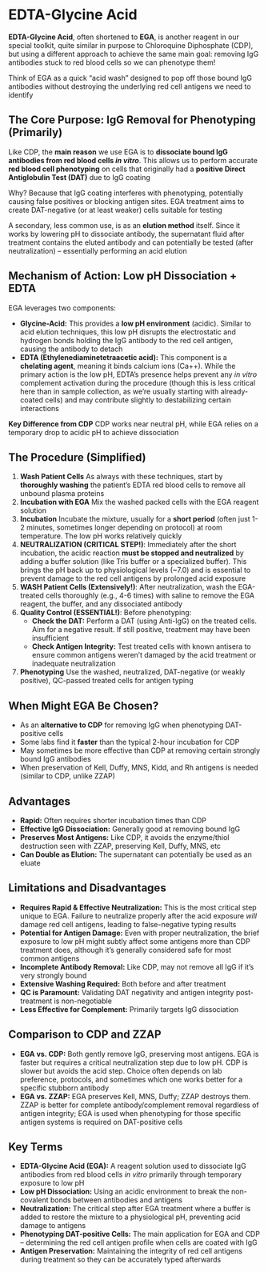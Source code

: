 # EDTA-Glycine Acid {-}

**EDTA-Glycine Acid**, often shortened to **EGA**, is another reagent in our special toolkit, quite similar in purpose to Chloroquine Diphosphate (CDP), but using a different approach to achieve the same main goal: removing IgG antibodies stuck to red blood cells so we can phenotype them!

Think of EGA as a quick "acid wash" designed to pop off those bound IgG antibodies without destroying the underlying red cell antigens we need to identify

## **The Core Purpose: IgG Removal for Phenotyping (Primarily)** {-}

Like CDP, the **main reason** we use EGA is to **dissociate bound IgG antibodies from red blood cells *in vitro***. This allows us to perform accurate **red blood cell phenotyping** on cells that originally had a **positive Direct Antiglobulin Test (DAT)** due to IgG coating

Why? Because that IgG coating interferes with phenotyping, potentially causing false positives or blocking antigen sites. EGA treatment aims to create DAT-negative (or at least weaker) cells suitable for testing

A secondary, less common use, is as an **elution method** itself. Since it works by lowering pH to dissociate antibody, the supernatant fluid after treatment contains the eluted antibody and can potentially be tested (after neutralization) – essentially performing an acid elution

## **Mechanism of Action: Low pH Dissociation + EDTA** {-}

EGA leverages two components:

*  **Glycine-Acid:** This provides a **low pH environment** (acidic). Similar to acid elution techniques, this low pH disrupts the electrostatic and hydrogen bonds holding the IgG antibody to the red cell antigen, causing the antibody to detach
*  **EDTA (Ethylenediaminetetraacetic acid):** This component is a **chelating agent**, meaning it binds calcium ions (Ca++). While the primary action is the low pH, EDTA's presence helps prevent any *in vitro* complement activation during the procedure (though this is less critical here than in sample collection, as we're usually starting with already-coated cells) and may contribute slightly to destabilizing certain interactions

**Key Difference from CDP** CDP works near neutral pH, while EGA relies on a temporary drop to acidic pH to achieve dissociation

## **The Procedure (Simplified)** {-}

1.  **Wash Patient Cells** As always with these techniques, start by **thoroughly washing** the patient's EDTA red blood cells to remove all unbound plasma proteins
2.  **Incubation with EGA** Mix the washed packed cells with the EGA reagent solution
3.  **Incubation** Incubate the mixture, usually for a **short period** (often just 1-2 minutes, sometimes longer depending on protocol) at room temperature. The low pH works relatively quickly
4.  **NEUTRALIZATION (CRITICAL STEP!)**: Immediately after the short incubation, the acidic reaction **must be stopped and neutralized** by adding a buffer solution (like Tris buffer or a specialized buffer). This brings the pH back up to physiological levels (~7.0) and is essential to prevent damage to the red cell antigens by prolonged acid exposure
5.  **WASH Patient Cells (Extensively!)**: After neutralization, wash the EGA-treated cells thoroughly (e.g., 4-6 times) with saline to remove the EGA reagent, the buffer, and any dissociated antibody
6.  **Quality Control (ESSENTIAL!)**: Before phenotyping:
    *   **Check the DAT:** Perform a DAT (using Anti-IgG) on the treated cells. Aim for a negative result. If still positive, treatment may have been insufficient
    *   **Check Antigen Integrity:** Test treated cells with known antisera to ensure common antigens weren't damaged by the acid treatment or inadequate neutralization
7.  **Phenotyping** Use the washed, neutralized, DAT-negative (or weakly positive), QC-passed treated cells for antigen typing

## **When Might EGA Be Chosen?** {-}

*   As an **alternative to CDP** for removing IgG when phenotyping DAT-positive cells
*   Some labs find it **faster** than the typical 2-hour incubation for CDP
*   May sometimes be more effective than CDP at removing certain strongly bound IgG antibodies
*   When preservation of Kell, Duffy, MNS, Kidd, and Rh antigens is needed (similar to CDP, unlike ZZAP)

## **Advantages** {-}

*   **Rapid:** Often requires shorter incubation times than CDP
*   **Effective IgG Dissociation:** Generally good at removing bound IgG
*   **Preserves Most Antigens:** Like CDP, it avoids the enzyme/thiol destruction seen with ZZAP, preserving Kell, Duffy, MNS, etc
*   **Can Double as Elution:** The supernatant can potentially be used as an eluate

## **Limitations and Disadvantages** {-}

*   **Requires Rapid & Effective Neutralization:** This is the most critical step unique to EGA. Failure to neutralize properly after the acid exposure *will* damage red cell antigens, leading to false-negative typing results
*   **Potential for Antigen Damage:** Even with proper neutralization, the brief exposure to low pH might subtly affect some antigens more than CDP treatment does, although it's generally considered safe for most common antigens
*   **Incomplete Antibody Removal:** Like CDP, may not remove all IgG if it's very strongly bound
*   **Extensive Washing Required:** Both before and after treatment
*   **QC is Paramount:** Validating DAT negativity and antigen integrity post-treatment is non-negotiable
*   **Less Effective for Complement:** Primarily targets IgG dissociation

## **Comparison to CDP and ZZAP** {-}

*   **EGA vs. CDP:** Both gently remove IgG, preserving most antigens. EGA is faster but requires a critical neutralization step due to low pH. CDP is slower but avoids the acid step. Choice often depends on lab preference, protocols, and sometimes which one works better for a specific stubborn antibody
*   **EGA vs. ZZAP:** EGA preserves Kell, MNS, Duffy; ZZAP destroys them. ZZAP is better for complete antibody/complement removal regardless of antigen integrity; EGA is used when phenotyping for those specific antigen systems is required on DAT-positive cells

## **Key Terms** {-}

*   **EDTA-Glycine Acid (EGA):** A reagent solution used to dissociate IgG antibodies from red blood cells *in vitro* primarily through temporary exposure to low pH
*   **Low pH Dissociation:** Using an acidic environment to break the non-covalent bonds between antibodies and antigens
*   **Neutralization:** The critical step after EGA treatment where a buffer is added to restore the mixture to a physiological pH, preventing acid damage to antigens
*   **Phenotyping DAT-positive Cells:** The main application for EGA and CDP – determining the red cell antigen profile when cells are coated with IgG
*   **Antigen Preservation:** Maintaining the integrity of red cell antigens during treatment so they can be accurately typed afterwards
